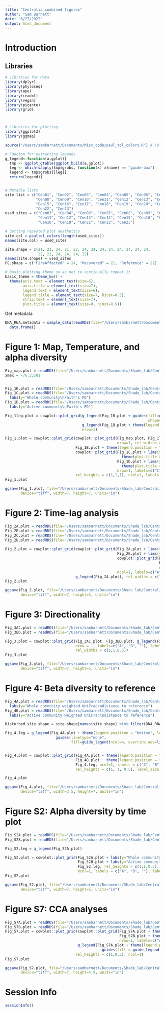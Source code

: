 ```yaml
---
title: "Centralia combined figures"
author: "Sam Barnett"
date: "6/27/2022"
output: html_document
---
```


# Introduction

## Libraries
```r
# Libraries for data
library(dplyr)
library(phyloseq)
library(ape)
library(readxl)
library(vegan)
library(picante)
library(grid)



# Libraries for plotting
library(ggplot2)
library(ggmap)

source("/Users/sambarnett/Documents/Misc_code/paul_tol_colors.R") # Colorblind friendly colors.

# Functon for extracting legends
g_legend<-function(a.gplot){
  tmp <- ggplot_gtable(ggplot_build(a.gplot))
  leg <- which(sapply(tmp$grobs, function(x) x$name) == "guide-box")
  legend <- tmp$grobs[[leg]]
  return(legend)} 


# Notable lists
site.list = c("Cen01", "Cen02", "Cen03", "Cen04", "Cen05", "Cen06", "Cen07",
              "Cen08", "Cen09", "Cen10", "Cen11", "Cen12", "Cen13", "Cen14",
              "Cen15", "Cen16", "Cen17", "Cen18", "Cen19", "Cen20", "Cen21",
              "Cen22", "Cen23")
used_sites = c("Cen03", "Cen04", "Cen06", "Cen07", "Cen08", "Cen09", "Cen10", 
               "Cen11", "Cen12", "Cen13", "Cen14", "Cen15", "Cen16", "Cen17", 
               "Cen18", "Cen19", "Cen21", "Cen22", "Cen23")

# Setting repeated plot aesthetics
site.col = paultol_colors(length(used_sites))
names(site.col) = used_sites

site.shape = c(21, 21, 24, 21, 22, 24, 24, 24, 24, 24, 24, 24, 24,
               22, 21, 24, 24, 24, 22)
names(site.shape) = used_sites
FC.shape = c("FireAffected" = 24, "Recovered" = 21, "Reference" = 22)

# Basic plotting theme so as not to continually repeat it
basic_theme = theme_bw() +
  theme(axis.text = element_text(size=6),
        axis.title = element_text(size=7),
        legend.text = element_text(size=6),
        legend.title = element_text(size=7, hjust=0.5),
        strip.text = element_text(size=7),
        plot.title = element_text(size=8, hjust=0.5))

```

Get metadata
```r
DNA_RNA.metadata = sample_data(readRDS(file="/Users/sambarnett/Documents/Shade_lab/Centralia_project/Multi_year_project/Data/RNA_DNA_physeq.RDS")) %>%
  data.frame()
```


# Figure 1: Map, Temperature, and alpha diversity
```r
Fig_map.plot = readRDS(file="/Users/sambarnett/Documents/Shade_lab/Centralia_project/Multi_year_project/Analysis/Raw_figures/Map_fig.RDS")
xmax = -76.33501


Fig_1B.plot = readRDS(file="/Users/sambarnett/Documents/Shade_lab/Centralia_project/Multi_year_project/Analysis/Raw_figures/Fig_1B.RDS")
Fig_1C.plot = readRDS(file="/Users/sambarnett/Documents/Shade_lab/Centralia_project/Multi_year_project/Analysis/Raw_figures/Fig_1C.RDS") +
  labs(y="Whole community\nFaith's PD")
Fig_1D.plot = readRDS(file="/Users/sambarnett/Documents/Shade_lab/Centralia_project/Multi_year_project/Analysis/Raw_figures/Fig_1D.RDS") +
  labs(y="Active community\nFaith's PD")

Fig_1leg.plot = cowplot::plot_grid(g_legend(Fig_1B.plot + guides(fill=guide_legend(override.aes=list(shape=site.shape), ncol=3),
                                                                 shape="none", linetype="none")),
                                   g_legend(Fig_1B.plot + theme(legend.position = "right") + guides(fill="none", color="none")),
                                   nrow=1)

Fig_1.plot = cowplot::plot_grid(cowplot::plot_grid(Fig_map.plot, Fig_1leg.plot, 
                                                   nrow=1, rel_widths = c(1,1)),
                                Fig_1B.plot + theme(legend.position = "none"), 
                                cowplot::plot_grid(Fig_1C.plot + lims(y=c(60, 340)) + 
                                                     theme(plot.title = element_text(size=7, hjust=0.5)), 
                                                   Fig_1D.plot + lims(y=c(60, 340)) + 
                                                     theme(plot.title = element_text(size=7, hjust=0.5)), 
                                                   nrow=1, labels=c("C", "D"), label_size = 8),
                                rel_heights = c(1,1,1), ncol=1, labels = c("A", "B", ""), label_size = 8)
Fig_1.plot

ggsave(Fig_1.plot, file="/Users/sambarnett/Documents/Shade_lab/Centralia_project/Multi_year_project/Analysis/Manuscript_figures/Fig_1.tiff",
       device="tiff", width=7, height=7, units="in")
```


# Figure 2: Time-lag analysis
```r
Fig_2A.plot = readRDS(file="/Users/sambarnett/Documents/Shade_lab/Centralia_project/Multi_year_project/Analysis/Raw_figures/Fig_2A.RDS")
Fig_2B.plot = readRDS(file="/Users/sambarnett/Documents/Shade_lab/Centralia_project/Multi_year_project/Analysis/Raw_figures/Fig_2B.RDS")
Fig_2C.plot = readRDS(file="/Users/sambarnett/Documents/Shade_lab/Centralia_project/Multi_year_project/Analysis/Raw_figures/Fig_2C.RDS")
Fig_2D.plot = readRDS(file="/Users/sambarnett/Documents/Shade_lab/Centralia_project/Multi_year_project/Analysis/Raw_figures/Fig_2D.RDS")
                   
Fig_2.plot = cowplot::plot_grid(cowplot::plot_grid(Fig_2A.plot + lims(y=c(0, 0.4)) + labs(y="Whole community\nweighted UniFrac") + theme(legend.position = "none"), 
                                                   Fig_2B.plot + lims(y=c(0, 0.4)) + labs(y="Active community\nweighted UniFrac") + theme(legend.position = "none"), 
                                                   cowplot::plot_grid(Fig_2C.plot + lims(y=c(-0.02, 0.14)) + labs(y="Whole community\ntime lag slope"),
                                                                      Fig_2D.plot + lims(y=c(-0.02, 0.14)) + labs(y="Active community\ntime lag slope"),
                                                                      nrow=1, labels=c("C", "D"), label_size = 8),
                                                   ncol=1, labels=c("A", "B", "", ""), label_size = 8),
                                g_legend(Fig_2A.plot), rel_widths = c(1,0.2))
Fig_2.plot

ggsave(Fig_2.plot, file="/Users/sambarnett/Documents/Shade_lab/Centralia_project/Multi_year_project/Analysis/Manuscript_figures/Fig_2.tiff",
       device="tiff", width=7, height=5, units="in")
```

# Figure 3: Directionality
```r
Fig_3AC.plot = readRDS(file="/Users/sambarnett/Documents/Shade_lab/Centralia_project/Multi_year_project/Analysis/Raw_figures/Fig_3AC.RDS")
Fig_3BD.plot = readRDS(file="/Users/sambarnett/Documents/Shade_lab/Centralia_project/Multi_year_project/Analysis/Raw_figures/Fig_3BD.RDS")

Fig_3.plot = cowplot::plot_grid(Fig_3AC.plot, Fig_3BD.plot, g_legend(Fig_2A.plot + guides(linetype = "none")),
                                nrow = 1, labels=c("A", "B", ""), label_size = 8,
                                rel_widths = c(1,1,0.5))
Fig_3.plot

ggsave(Fig_3.plot, file="/Users/sambarnett/Documents/Shade_lab/Centralia_project/Multi_year_project/Analysis/Manuscript_figures/Fig_3.tiff",
       device="tiff", width=7, height=5, units="in")
```

# Figure 4: Beta diversity to reference

```r
Fig_4A.plot = readRDS(file="/Users/sambarnett/Documents/Shade_lab/Centralia_project/Multi_year_project/Analysis/Raw_figures/Fig_4A.RDS") +
  labs(y="Whole community weighted UniFrac\ndistance to reference")
Fig_4B.plot = readRDS(file="/Users/sambarnett/Documents/Shade_lab/Centralia_project/Multi_year_project/Analysis/Raw_figures/Fig_4B.RDS") +
  labs(y="Active community weighted UniFrac\ndistance to reference")

Disturbed.site.shape = site.shape[names(site.shape) %in% filter(DNA_RNA.metadata, FireClassification != "Reference")$SiteID]

Fig_4.leg = g_legend(Fig_4A.plot + theme(legend.position = "bottom", legend.direction = "vertical") +
                       guides(linetype="none",
                              fill=guide_legend(ncol=4, override.aes=list(shape=Disturbed.site.shape))))


Fig_4.plot = cowplot::plot_grid(Fig_4A.plot + theme(legend.position = "none"), 
                                Fig_4B.plot + theme(legend.position = "none"),
                                Fig_4.leg, ncol=1, labels = c("A", "B", ""), 
                                rel_heights = c(1, 1, 0.5), label_size = 8)

Fig_4.plot

ggsave(Fig_4.plot, file="/Users/sambarnett/Documents/Shade_lab/Centralia_project/Multi_year_project/Analysis/Manuscript_figures/Fig_4.tiff",
       device="tiff", width=3.5, height=7, units="in")
```


# Figure S2: Alpha diversity by time plot

```r
Fig_S2A.plot = readRDS(file="/Users/sambarnett/Documents/Shade_lab/Centralia_project/Multi_year_project/Analysis/Raw_figures/Fig_S2A.RDS")
Fig_S2B.plot = readRDS(file="/Users/sambarnett/Documents/Shade_lab/Centralia_project/Multi_year_project/Analysis/Raw_figures/Fig_S2B.RDS")

Fig_S2.leg = g_legend(Fig_S2A.plot)

Fig_S2.plot = cowplot::plot_grid(Fig_S2A.plot + labs(y="Whole community\nFaith's PD") + theme(legend.position = "none"), 
                                 Fig_S2B.plot + labs(y="Active community\nFaith's PD") + theme(legend.position = "none"), 
                                 Fig_S2.leg, rel_heights = c(1,1,0.5),
                                 ncol=1, labels = c("A", "B", ""), label_size = 8)
Fig_S2.plot

ggsave(Fig_S2.plot, file="/Users/sambarnett/Documents/Shade_lab/Centralia_project/Multi_year_project/Analysis/Manuscript_figures/Fig_S2.tiff",
       device="tiff", width=7, height=5, units="in")
```


# Figure S7: CCA analyses

```r
Fig_S7A.plot = readRDS(file="/Users/sambarnett/Documents/Shade_lab/Centralia_project/Multi_year_project/Analysis/Raw_figures/Fig_S7A.RDS")
Fig_S7B.plot = readRDS(file="/Users/sambarnett/Documents/Shade_lab/Centralia_project/Multi_year_project/Analysis/Raw_figures/Fig_S7B.RDS")
Fig_S7.plot = cowplot::plot_grid(cowplot::plot_grid(Fig_S7A.plot + theme(legend.position = "none"), 
                                                    Fig_S7B.plot + theme(legend.position = "none"),
                                                    nrow=1, labels=c("A", "B"), label_size = 8),
                                 g_legend(Fig_S7A.plot + theme(legend.position = "bottom") + 
                                            guides(fill = guide_legend(order = 2, override.aes=list(shape=22), nrow=3))), 
                                rel_heights = c(1,0.3), ncol=1)
Fig_S7.plot

ggsave(Fig_S7.plot, file="/Users/sambarnett/Documents/Shade_lab/Centralia_project/Multi_year_project/Analysis/Manuscript_figures/Fig_S7.tiff",
       device="tiff", width=7, height=4.5, units="in")
```

# Session Info
```r
sessionInfo()
```


